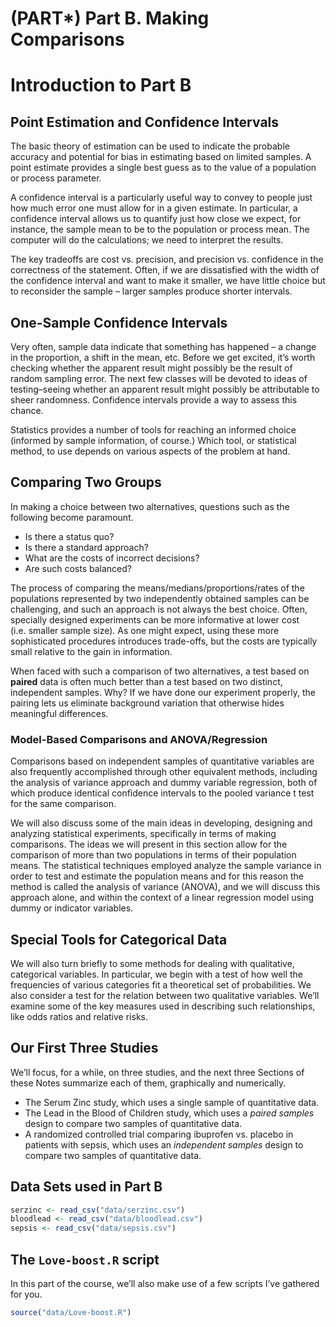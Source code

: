 # (PART\*) Part B. Making Comparisons {-}

# Introduction to Part B

## Point Estimation and Confidence Intervals

The basic theory of estimation can be used to indicate the probable accuracy and potential for bias in estimating based on limited samples.  A point estimate provides a single best guess as to the value of a population or process parameter.

A confidence interval is a particularly useful way to convey to people just how much error one must allow for in a given estimate.  In particular, a confidence interval allows us to quantify just how close we expect, for instance, the sample mean to be to the population or process mean.  The computer will do the calculations; we need to interpret the results.

The key tradeoffs are cost vs. precision, and precision vs. confidence in the correctness of the statement.  Often, if we are dissatisfied with the width of the confidence interval and want to make it smaller, we have little choice but to reconsider the sample -- larger samples produce shorter intervals.  

## One-Sample Confidence Intervals

Very often, sample data indicate that something has happened -- a change in the proportion, a shift in the mean, etc.  Before we get excited, it's worth checking whether the apparent result might possibly be the result of random sampling error.  The next few classes will be devoted to ideas of testing--seeing whether an apparent result might possibly be attributable to sheer randomness.  Confidence intervals provide a way to assess this chance. 

Statistics provides a number of tools for reaching an informed choice (informed by sample information, of course.)  Which tool, or statistical method, to use depends on various aspects of the problem at hand. 

## Comparing Two Groups

In making a choice between two alternatives, questions such as the following become paramount.

- Is there a status quo?
- Is there a standard approach?
- What are the costs of incorrect decisions?
- Are such costs balanced?

The process of comparing the means/medians/proportions/rates of the populations represented by two independently obtained samples can be challenging, and such an approach is not always the best choice.  Often, specially designed experiments can be more informative at lower cost (i.e. smaller sample size).  As one might expect, using these more sophisticated procedures introduces trade-offs, but the costs are typically small relative to the gain in information.

When faced with such a comparison of two alternatives, a test based on **paired** data is often much better than a test based on two distinct, independent samples.  Why?  If we have done our experiment properly, the pairing lets us eliminate background variation that otherwise hides meaningful differences.

### Model-Based Comparisons and ANOVA/Regression

Comparisons based on independent samples of quantitative variables are also frequently accomplished through other equivalent methods, including the analysis of variance approach and dummy variable regression, both of which produce  identical confidence intervals to the pooled variance t test for the same comparison.

We will also discuss some of the main ideas in developing, designing and analyzing statistical experiments, specifically in terms of making comparisons. The ideas we will present in this section allow for the comparison of more than two populations in terms of their population means.  The statistical techniques employed analyze the sample variance in order to test and estimate the population means and for this reason the method is called the analysis of variance (ANOVA), and we will discuss this approach alone, and within the context of a linear regression model using dummy or indicator variables.

## Special Tools for Categorical Data

We will also turn briefly to some methods for dealing with qualitative, categorical variables.  In particular, we begin with a test of how well the frequencies of various categories fit a theoretical set of probabilities.  We also consider a test for the relation between two qualitative variables. We'll examine some of the key measures used in describing such relationships, like odds ratios and relative risks.

## Our First Three Studies

We'll focus, for a while, on three studies, and the next three Sections of these Notes summarize each of them, graphically and numerically.

- The Serum Zinc study, which uses a single sample of quantitative data.
- The Lead in the Blood of Children study, which uses a *paired samples* design to compare two samples of quantitative data.
- A randomized controlled trial comparing ibuprofen vs. placebo in patients with sepsis, which uses an *independent samples* design to compare two samples of quantitative data.

## Data Sets used in Part B

```r
serzinc <- read_csv("data/serzinc.csv") 
bloodlead <- read_csv("data/bloodlead.csv")
sepsis <- read_csv("data/sepsis.csv")
```

## The `Love-boost.R` script

In this part of the course, we'll also make use of a few scripts I've gathered for you.

```r
source("data/Love-boost.R")
```


